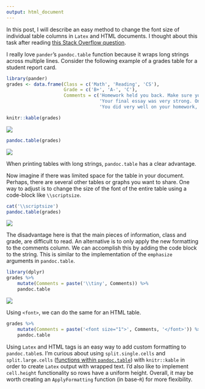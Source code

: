 ```yaml
---
output: html_document
---
```


In this post, I will describe an easy method to change the font size of individual table columns in `Latex` and HTML documents. I thought about this task after reading [this Stack Overflow question](http://stackoverflow.com/questions/16424545/reduce-cell-width-and-font-size-of-table-using-pandoc-table).

I really love `pander`'s `pandoc.table` function because it wraps long strings across multiple lines. Consider the following example of a grades table for a student report card.

```r
library(pander)
grades <- data.frame(Class = c('Math', 'Reading', 'CS'),
                     Grade = c('B+', 'A-', 'C'),
                     Comments = c('Homework held you back. Make sure you get it in on time!',
                                  'Your final essay was very strong. One area of improvement is your supporting evidence. Remember to use at least two pieces for each of your assertions.',
                                  'You did very well on your homework, but your quarter project did not meet all the requirements. Based on the code, it looked like you rushed through it. Please schedule a meeting with me so we can discuss this issue.'))

knitr::kable(grades)
```

![](knitr.png)

```r
pandoc.table(grades)
```

![](pander.png)

When printing tables with long strings, `pandoc.table` has a clear advantage.

Now imagine if there was limited space for the table in your document. Perhaps, there are several other tables or graphs you want to share. One way to adjust is to change the size of the font of the entire table using a code-block like `\\scriptsize`.


```r
cat('\\scriptsize')
pandoc.table(grades)
```

![](whole_table.png)

The disadvantage here is that the main pieces of information, class and grade, are difficult to read. An alternative is to only apply the new formatting to the comments column. We can accomplish this by adding the code block to the string. This is similar to the implementation of the `emphasize` arguments in `pandoc.table`.

```r
library(dplyr)
grades %>%
    mutate(Comments = paste('\\tiny', Comments)) %>%
    pandoc.table

```

![](one_column.png)

Using `<font>`, we can do the same for an HTML table.

```r
grades %>%
    mutate(Comments = paste('<font size="1">', Comments, '</font>')) %>%
    pandoc.table
```

Using `Latex` and HTML tags is an easy way to add custom formatting to `pandoc.table`s. I'm curious about using `split.single.cells` and `split.large.cells` ([functions within `pandoc.table`](https://github.com/Rapporter/pander/blob/master/R/pandoc.R)) with `knitr::kable` in order to create `Latex` output with wrapped text. I'd also like to implement `cell.height` functionality so rows have a uniform height. Overall, it may be worth creating an `ApplyFormatting` function (in base-`R`) for more flexibility.